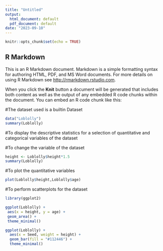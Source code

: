 ---
title: "Untitled"
output:
  html_document: default
  pdf_document: default
date: "2023-09-10"
---

```{r setup, include=FALSE}
knitr::opts_chunk$set(echo = TRUE)
```

## R Markdown

This is an R Markdown document. Markdown is a simple formatting syntax for authoring HTML, PDF, and MS Word documents. For more details on using R Markdown see <http://rmarkdown.rstudio.com>.

When you click the **Knit** button a document will be generated that includes both content as well as the output of any embedded R code chunks within the document. You can embed an R code chunk like this:


#The dataset used is a builtin Dataset
```{r}
data("Loblolly")
summary(Loblolly)
```
#To display the descriptive statistics for a selection of quantitative and categorical variables of the dataset

#To change the variable of the dataset
```{r}
height <- Loblolly$height*1.5
summary(Loblolly)
```
#To plot the quantitative variables
```{r}
plot(Loblolly$height,Loblolly$age)
```

#To perform scatterplots for the dataset

```{r}
library(ggplot2)

ggplot(Loblolly) +
 aes(x = height, y = age) +
 geom_area() +
 theme_minimal()
```

```{r}
ggplot(Loblolly) +
  aes(x = Seed, weight = height) +
  geom_bar(fill = "#112446") +
  theme_minimal()
```







